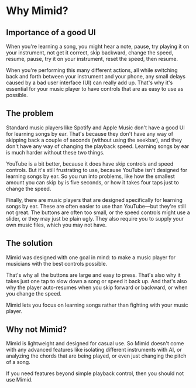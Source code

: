 # Why Mimid?

## Importance of a good UI

When you're learning a song, you might hear a note,
pause, try playing it on your instrument, not get it correct,
skip backward, change the speed, resume, pause, try it on your instrument,
reset the speed, then resume.

When you're performing this many different actions,
all while switching back and forth between your instrument and your phone,
any small delays caused by a bad user interface (UI) can really add up.
That's why it's essential for your music player to have controls that are as easy to use as possible.

## The problem

Standard music players like Spotify and Apple Music don't have a good UI for learning songs by ear.
That's because they don't have any way of skipping back a couple of seconds (without using the seekbar),
and they don't have any way of changing the playback speed.
Learning songs by ear is much harder without these two things.

YouTube is a bit better, because it does have skip controls and speed controls.
But it's still frustrating to use, because YouTube isn't designed for learning songs by ear.
So you run into problems, like how the smallest amount you can skip by is five seconds,
or how it takes four taps just to change the speed.

Finally, there are music players that are designed specifically for learning songs by ear.
These are often easier to use than YouTube—but they're still not great.
The buttons are often too small, or the speed controls might use a slider, or they may just be plain ugly.
They also require you to supply your own music files, which you may not have.

## The solution

Mimid was designed with one goal in mind: to make a music player for musicians with the best controls possible.

That's why all the buttons are large and easy to press.
That's also why it takes just one tap to slow down a song or speed it back up.
And that's also why the player auto-resumes when you skip forward or backward, or when you change the speed.

Mimid lets you focus on learning songs rather than fighting with your music player.

## Why not Mimid?

Mimid is lightweight and designed for casual use.
So Mimid doesn't come with any advanced features like isolating different instruments with AI,
or analyzing the chords that are being played, or even just changing the pitch of a song.

If you need features beyond simple playback control, then you should not use Mimid.
